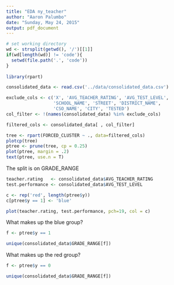 ```yaml
---
title: "EDA ny_teacher"
author: "Aaron Palumbo"
date: "Sunday, May 24, 2015"
output: pdf_document
---
```


```r
# set working directory
wd <- strsplit(getwd(), '/')[[1]]
if(wd[length(wd)] != 'code'){
  setwd(file.path('.', 'code'))
}
  
library(rpart)
```

```r
consolidated_data <- read.csv('../data/consolidated_data.csv')

exclude_cols <- c('X', 'AVG_TEACHER_RATING', 'AVG_TEST_LEVEL',
                  'SCHOOL_NAME', 'STREET', 'DISTRICT_NAME', 
                  'CSO_NAME', 'CITY', 'TESTED')
col_filter <- !(names(consolidated_data) %in% exclude_cols)

filtered_cols <- consolidated_data[ , col_filter]

tree <- rpart(FORCED_CLUSTER ~ ., data=filtered_cols)
plotcp(tree)
ptree <- prune(tree, cp = 0.25)
plot(ptree, margin = .2)
text(ptree, use.n = T)
```

The split is on GRADE_RANGE

```r
teacher.rating   <- consolidated_data$AVG_TEACHER_RATING
test.performance <- consolidated_data$AVG_TEST_LEVEL

c <- rep('red', length(ptree$y))
c[ptree$y == 1] <- 'blue'

plot(teacher.rating, test.performance, pch=19, col = c)

```

What makes up the blue group?

```r
f <- ptree$y == 1

unique(consolidated_data$GRADE_RANGE[f])
```

What makes up the red group?

```r
f <- ptree$y == 0

unique(consolidated_data$GRADE_RANGE[f])
```

